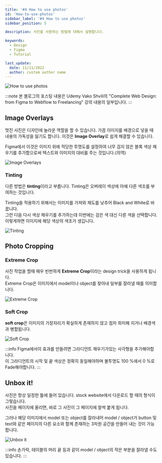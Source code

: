 ```yaml
---
title: '#4 How to use photos'
id: 'How-to-use-photos'
sidebar_label: '#4 How to use photos'
sidebar_position: 5

description: 사진을 사용하는 방법에 대해서 설명합니다.

keywords:
  - Design
  - Figma
  - Tutorial

last_update:
  date: 11/11/2022
  author: custom author name
---
```


![How to use photos](/img/design/04-How-to-use-photos/How_to_use_photos.png)

:::note
본 블로그의 포스팅 내용은 Udemy Vako Shvili의 "Complete Web Design: from Figma to Webflow to Freelancing" 강의 내용의 일부입니다.
:::

## Image Overlays
멋진 사진은 디자인에 놀라운 역할을 할 수 있습니다.
가끔 이미지를 배경으로 넣을 때 내용의 가독성을 잃기도 합니다.
이것은 **Image Overlay**로 쉽게 해결할 수 있습니다.

Figma에서 이것은 이미지 위에 적당한 투명도를 설정하여 너무 검지 않은 블록 색상 채우기를 추가함으로써 텍스트와 이미지의 대비를 주는 것입니다.(의역)

![Image Overlays](/img/design/04-How-to-use-photos/Image_Overlays.png)


### Tinting
다른 방법은 **tinting**이라고 부릅니다.
Tinting은 오버레이 색상에 아예 다른 색조를 부여하는 것입니다.

Tinting을 적용하기 위해서는 이미지를 가져와 채도를 낮추어 Black and White로 바꿉니다.<br/>
그런 다음 다시 색상 채우기를 추가하는데 이번에는 검은 색 대신 다른 색을 선택합니다.
이렇게하면 이미지에 해당 색상의 색조가 생깁니다.

![Tinting](/img/design/04-How-to-use-photos/Tinting.png)

## Photo Cropping

### Extreme Crop
사진 작업을 할때 매우 빈번하게 **Extreme Crop**이라는 design trick을 사용하게 됩니다.<br/>
Extreme Crop은 이미지에서 model이나 object를 찾아내 일부를 잘라낼 때를 의미합니다.

![Extreme Crop](/img/design/04-How-to-use-photos/Extreme_Crop.png)

### Soft Crop
**soft crop**은 이미지의 가장자리가 확실하게 존재하지 않고 점차 희미해 지거나 배경색과 병합됩니다.

![Soft Crop](/img/design/04-How-to-use-photos/Soft_Crop.png)

:::info
Figma에서이 효과를 만들려면 그라디언트 채우기가있는 사각형을 추가해야합니다.<br/>
이 그라디언트의 시작 및 끝 색상은 정확히 동일해야하며 불투명도 100 %에서 0 %로 Fade해야합니다.
:::

## Unbox it!
사진은 항상 일정한 틀에 들어 있습니다. stock website에서 다운로드 할 때의 형식이 그렇습니다.<br/>
사진을 페이지에 올리면, 바로 그 사진이 그 페이지에 찰싹 붙게 됩니다.

그러나 해당 이미지에서 model 또는 object를 잘라내어 model / object가 button 및 text와 같은 페이지의 다른 요소와 함께 존재하는 3차원 공간을 만들어 내는 것이 가능합니다.

![Unbox it](/img/design/04-How-to-use-photos/Unbox_it.png)

:::info
손가락, 테이블의 머리 끝 등과 같이 model / object의 작은 부분을 잘라낼 수도 있습니다.
:::
